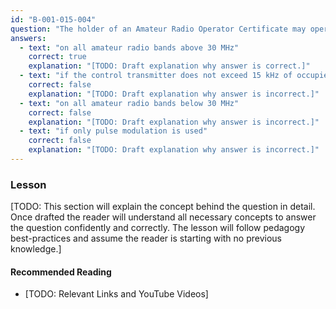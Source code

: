 ```yaml
---
id: "B-001-015-004"
question: "The holder of an Amateur Radio Operator Certificate may operate radio-controlled models:"
answers:
  - text: "on all amateur radio bands above 30 MHz"
    correct: true
    explanation: "[TODO: Draft explanation why answer is correct.]"
  - text: "if the control transmitter does not exceed 15 kHz of occupied bandwidth"
    correct: false
    explanation: "[TODO: Draft explanation why answer is incorrect.]"
  - text: "on all amateur radio bands below 30 MHz"
    correct: false
    explanation: "[TODO: Draft explanation why answer is incorrect.]"
  - text: "if only pulse modulation is used"
    correct: false
    explanation: "[TODO: Draft explanation why answer is incorrect.]"
---
```


### Lesson

[TODO: This section will explain the concept behind the question in detail. Once drafted the reader will understand all necessary concepts to answer the question confidently and correctly. The lesson will follow pedagogy best-practices and assume the reader is starting with no previous knowledge.]

#### Recommended Reading

- [TODO: Relevant Links and YouTube Videos]
